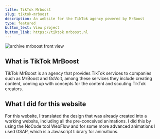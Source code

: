 ```yaml
---
title: TikTok Mrboost
slug: tiktok-mrboost
description: An website for the TikTok agency powered by MrBoost
type: featured
button_text: View project
button_link: https://tiktok.mrboost.nl
---
```

![archive mrboost front view](/assets/mrboost-tiktok.png)

## What is TikTok MrBoost
TikTok MrBoost is an agency that provides TikTok services to companies such as MrBoost and GoVolt, among these services they include creating content, coming up with concepts for the content and scouting TikTok creators.

## What I did for this website
For this website, I translated the design that was already created into a working website, including all the pre-conceived animations. I did this by using the NoCode tool WebFlow and for some more advanced animations I used GSAP, which is a Javascript Library for animations.
